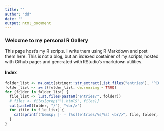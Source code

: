 ```yaml
---
title: ""
author: "dd"
date: ""
output: html_document
---
```




### Welcome to my personal R Gallery

This page host's my R scripts. I write them using R Markdown and post them here. This is not a blog, but an indexed container of my scripts, hosted with Github pages and generated with RStudio's rmarkdown utilities.

#### Index


```r
folder_list <- na.omit(stringr::str_extract(list.files("entries"), "^[0-9]{8}"))
folder_list <- sort(folder_list, decreasing = TRUE)
for (folder in folder_list) {
  file_list <- list.files(paste0("entries/", folder))
  # files <- files[grep("\\.html$", files)]  
  cat(paste0(folder, "/"), "<br/>")
  for (file in file_list) {
    cat(sprintf("&emsp; |- - [%s](entries/%s/%s) <br/>", file, folder, file))  
  }
}



```

